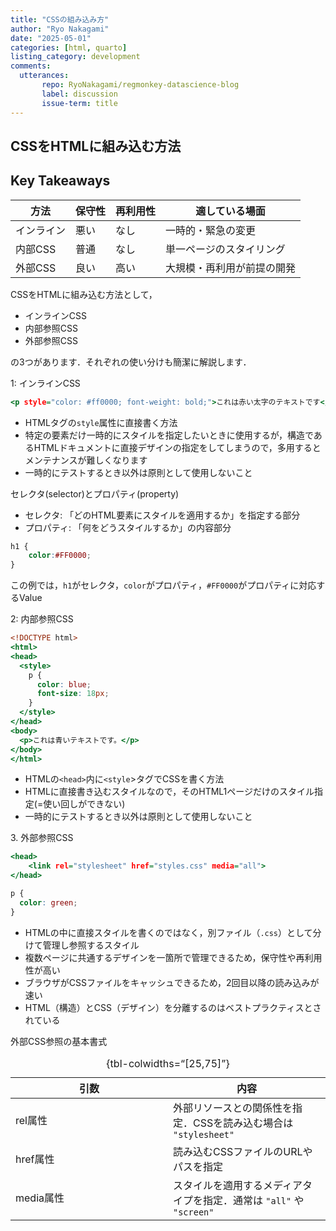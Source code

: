 ```yaml
---
title: "CSSの組み込み方"
author: "Ryo Nakagami"
date: "2025-05-01"
categories: [html, quarto]
listing_category: development
comments:
  utterances:
       repo: RyoNakagami/regmonkey-datascience-blog
       label: discussion
       issue-term: title
---
```


## CSSをHTMLに組み込む方法

::: {.callout-note}

## Key Takeaways

:::{.no-border-top-table}

|方法|保守性|再利用性|適している場面|
|----|---|---|---|
|インライン|[悪い]{.bad}|[なし]{.bad}|一時的・緊急の変更|
|内部CSS|[普通]{.so-so}|[なし]{.so-so}|単一ページのスタイリング|
|外部CSS|[良い]{.good}|[高い]{.good}|大規模・再利用が前提の開発|

:::

:::


CSSをHTMLに組み込む方法として，

- インラインCSS
- 内部参照CSS
- 外部参照CSS

の3つがあります．それぞれの使い分けも簡潔に解説します．

[1: インラインCSS]{.checkmark-header}

```.html
<p style="color: #ff0000; font-weight: bold;">これは赤い太字のテキストです</p>
```

- HTMLタグの`style`属性に直接書く方法
- 特定の要素だけ一時的にスタイルを指定したいときに使用するが，構造であるHTMLドキュメントに直接デザインの指定をしてしまうので，多用するとメンテナンスが難しくなります
- 一時的にテストするとき以外は原則として使用しないこと

[セレクタ(selector)とプロパティ(property)]{.key-takeaways}

- セレクタ: 「どのHTML要素にスタイルを適用するか」を指定する部分
- プロパティ: 「何をどうスタイルするか」の内容部分

```.css
h1 {
    color:#FF0000;
}
```

この例では，`h1`がセレクタ，`color`がプロパティ，`#FF0000`がプロパティに対応するValue



[2: 内部参照CSS]{.checkmark-header}

```.html
<!DOCTYPE html>
<html>
<head>
  <style>
    p {
      color: blue;
      font-size: 18px;
    }
  </style>
</head>
<body>
  <p>これは青いテキストです。</p>
</body>
</html>
```

- HTMLの`<head>`内に`<style`>タグでCSSを書く方法
- HTMLに直接書き込むスタイルなので，そのHTML1ページだけのスタイル指定(=使い回しができない)
- 一時的にテストするとき以外は原則として使用しないこと

[3. 外部参照CSS]{.checkmark-header}

```.html
<head>
    <link rel="stylesheet" href="styles.css" media="all">
</head>
```

```.css
p {
  color: green;
}
```

- HTMLの中に直接スタイルを書くのではなく，別ファイル（`.css`）として分けて管理し参照するスタイル
- 複数ページに共通するデザインを一箇所で管理できるため，保守性や再利用性が高い
- ブラウザがCSSファイルをキャッシュできるため，2回目以降の読み込みが速い
- HTML（構造）とCSS（デザイン）を分離するのはベストプラクティスとされている

[外部CSS参照の基本書式]{.mini-section}

:::{.no-border-top-table}

|引数|内容|
|---|---|
|rel属性|外部リソースとの関係性を指定．CSSを読み込む場合は `"stylesheet"`|
|href属性|読み込むCSSファイルのURLやパスを指定|
|media属性|スタイルを適用するメディアタイプを指定．通常は `"all"` や `"screen"`|

: {tbl-colwidths="[25,75]"}

:::
